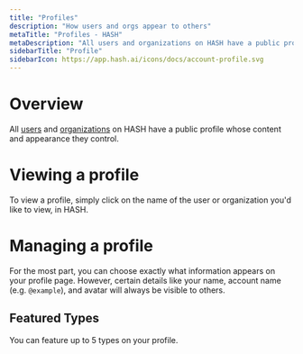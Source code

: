 ```yaml
---
title: "Profiles"
description: "How users and orgs appear to others"
metaTitle: "Profiles - HASH"
metaDescription: "All users and organizations on HASH have a public profile whose content and appearance they control."
sidebarTitle: "Profile"
sidebarIcon: https://app.hash.ai/icons/docs/account-profile.svg
---
```


# Overview

All [users](/guide/webs/users) and [organizations](/guide/webs/orgs) on HASH have a public profile whose content and appearance they control.

# Viewing a profile

To view a profile, simply click on the name of the user or organization you'd like to view, in HASH.

# Managing a profile

For the most part, you can choose exactly what information appears on your profile page. However, certain details like your name, account name (e.g. `@example`), and avatar will always be visible to others.

## Featured Types

You can feature up to 5 types on your profile.
